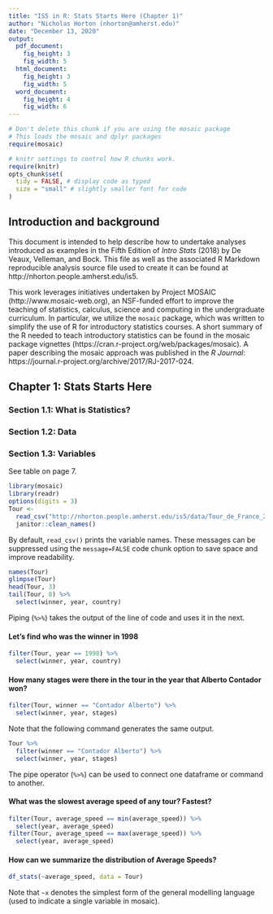 ```yaml
---
title: "IS5 in R: Stats Starts Here (Chapter 1)"
author: "Nicholas Horton (nhorton@amherst.edu)"
date: "December 13, 2020"
output: 
  pdf_document:
    fig_height: 3
    fig_width: 5
  html_document:
    fig_height: 3
    fig_width: 5
  word_document:
    fig_height: 4
    fig_width: 6
---
```



```r
# Don't delete this chunk if you are using the mosaic package
# This loads the mosaic and dplyr packages
require(mosaic)
```

```r
# knitr settings to control how R chunks work.
require(knitr)
opts_chunk$set(
  tidy = FALSE, # display code as typed
  size = "small" # slightly smaller font for code
)
```

## Introduction and background 

This document is intended to help describe how to undertake analyses introduced as examples in the Fifth Edition of *Intro Stats* (2018) by De Veaux, Velleman, and Bock.
This file as well as the associated R Markdown reproducible analysis source file used to create it can be found at http://nhorton.people.amherst.edu/is5.

This work leverages initiatives undertaken by Project MOSAIC (http://www.mosaic-web.org), an NSF-funded effort to improve the teaching of statistics, calculus, science and computing in the undergraduate curriculum.
In particular, we utilize the `mosaic` package, which was written to simplify the use of R for introductory statistics courses.
A short summary of the R needed to teach introductory statistics can be found in the mosaic package vignettes (https://cran.r-project.org/web/packages/mosaic).
A paper describing the mosaic approach was published in the *R Journal*: https://journal.r-project.org/archive/2017/RJ-2017-024.

## Chapter 1: Stats Starts Here

### Section 1.1: What is Statistics?
### Section 1.2: Data
### Section 1.3: Variables

See table on page 7.

```r
library(mosaic)
library(readr)
options(digits = 3)
Tour <-
  read_csv("http://nhorton.people.amherst.edu/is5/data/Tour_de_France_2016.csv") %>%
  janitor::clean_names()
```

By default, `read_csv()` prints the variable names.
These messages can be suppressed using the `message=FALSE` code chunk option to save space and improve readability. 

```r
names(Tour)
glimpse(Tour)
head(Tour, 3)
tail(Tour, 8) %>%
  select(winner, year, country)
```

Piping (`%>%`) takes the output of the line of code and uses it in the next.  

#### Let's find who was the winner in 1998

```r
filter(Tour, year == 1998) %>%
  select(winner, year, country)
```

#### How many stages were there in the tour in the year that Alberto Contador won?

```r
filter(Tour, winner == "Contador Alberto") %>%
  select(winner, year, stages)
```

Note that the following command generates the same output.

```r
Tour %>%
  filter(winner == "Contador Alberto") %>%
  select(winner, year, stages)
```

The pipe operator (`%>%`) can be used to connect one dataframe or command to 
another.

#### What was the slowest average speed of any tour?  Fastest?

```r
filter(Tour, average_speed == min(average_speed)) %>%
  select(year, average_speed)
filter(Tour, average_speed == max(average_speed)) %>%
  select(year, average_speed)
```

#### How can we summarize the distribution of Average Speeds?

```r
df_stats(~average_speed, data = Tour)
```

Note that `~x` denotes the simplest form of the general modelling language (used to indicate a single variable in mosaic).  

